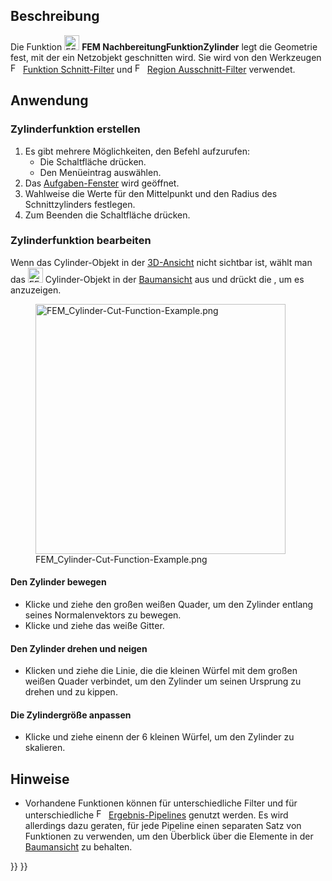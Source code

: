 <languages/>

{{Docnav/de
|[[FEM_PostCreateFunctionSphere/de|NachbereitungFunktionKugel]]
|[[FEM_PostCreateFunctionBox/de|NachbereitungFunktionQuader]]
|[[FEM_Workbench/de|FEM]]
|IconL=FEM_PostCreateFunctionSphere.svg
|IconR=FEM_PostCreateFunctionBox.svg
|IconC=Workbench_FEM.svg
}}

{{GuiCommand/de
|Name=FEM PostCreateFunctionCylinder
|Name/de=FEM NachbereitungFunktionZylinder
|MenuLocation=Ergebnisse → Filterfunktionen → Zylinder
|Workbenches=[[FEM_Workbench/de|FEM]]
|Version=0.21
|SeeAlso=[[FEM_tutorial/de|FEM-Anleitung]]
}}

<span id="Description"></span>
==Beschreibung==

Die Funktion [[Image:FEM_PostCreateFunctionCylinder.svg|24px]] '''FEM NachbereitungFunktionZylinder''' legt die Geometrie fest, mit der ein Netzobjekt geschnitten wird. Sie wird von den Werkzeugen [[Image:FEM_PostFilterCutFunction.svg|16px]] [[FEM_PostFilterCutFunction/de|Funktion Schnitt-Filter]] und [[Image:FEM_PostFilterClipRegion.svg|16px]] [[FEM_PostFilterClipRegion/de|Region Ausschnitt-Filter]] verwendet.

<span id="Usage"></span>
==Anwendung==

<span id="Create_a_cylinder_function"></span>
===Zylinderfunktion erstellen===

# Es gibt mehrere Möglichkeiten, den Befehl aufzurufen:
#* Die Schaltfläche {{Button|[[Image:FEM_PostCreateFunctionCylinder.svg|16px]] [[FEM_PostCreateFunctionCylinder/de|Zylinder]]}} drücken.
#* Den Menüeintrag {{MenuCommand|Ergebnisse → Filterfunktionen → [[Image:FEM_PostCreateFunctionCylinder.svg|16px]] Zylinder}} auswählen.
# Das [[Task_panel/de|Aufgaben-Fenster]] wird geöffnet.
# Wahlweise die Werte für den Mittelpunkt und den Radius des Schnittzylinders festlegen.
# Zum Beenden die Schaltfläche {{Button|OK}} drücken.

<span id="Edit_a_cylinder_function"></span>
===Zylinderfunktion bearbeiten===

Wenn das Cylinder-Objekt in der [[3D_View/de|3D-Ansicht]] nicht sichtbar ist, wählt man das [[Image:FEM_PostCreateFunctionCylinder.svg|24px]] Cylinder-Objekt in der [[Tree_View/de|Baumansicht]] aus und drückt die {{KEY|Leertaste}}, um es anzuzeigen.

[[File:FEM_Cylinder-Cut-Function-Example.png|400px]]

<span id="Move_the_cylinder"></span>
====Den Zylinder bewegen====

* Klicke und ziehe den großen weißen Quader, um den Zylinder entlang seines Normalenvektors zu bewegen.
* Klicke und ziehe das weiße Gitter.

<span id="Rotate_and_tilt_the_cylinder"></span>
====Den Zylinder drehen und neigen====

* Klicken und ziehe die Linie, die die kleinen Würfel mit dem großen weißen Quader verbindet, um den Zylinder um seinen Ursprung zu drehen und zu kippen.

<span id="Scale_the_cylinder"></span>
====Die Zylindergröße anpassen====

* Klicke und ziehe einenn der 6 kleinen Würfel, um den Zylinder zu skalieren.

<span id="Notes"></span>
==Hinweise==

* Vorhandene Funktionen können für unterschiedliche Filter und für unterschiedliche [[Image:FEM_PostPipelineFromResult.svg|16px]] [[FEM_PostPipelineFromResult/de|Ergebnis-Pipelines]] genutzt werden. Es wird allerdings dazu geraten, für jede Pipeline einen separaten Satz von Funktionen zu verwenden, um den Überblick über die Elemente in der [[Tree_view/de|Baumansicht]] zu behalten.


{{Docnav/de
|[[FEM_PostCreateFunctionSphere/de|NachbereitungFunktionKugel]]
|[[FEM_PostCreateFunctionBox/de|NachbereitungFunktionQuader]]
|[[FEM_Workbench/de|FEM]]
|IconL=FEM_PostCreateFunctionSphere.svg
|IconR=FEM_PostCreateFunctionBox.svg
|IconC=Workbench_FEM.svg
}}

{{FEM Tools navi{{#translation:}}}}
{{Userdocnavi{{#translation:}}}}